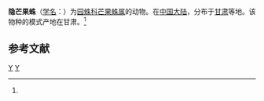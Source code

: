 {{Speciesbox 
| taxon = Mangora inconspicus
| binomial_authority = (Schenkel, 1937)<ref name='id13686'>{{cite web| url =http://www.bioinfo.cn/db05/BjdwSpecies.php?action=view&id=13686| title =隐芒果蛛| work =《中国动物物种编目数据库》| publisher =中国科学院微生物研究所| author =中国科学院动物研究所| accessdate =2009-04-28| deadurl =yes| archiveurl =https://web.archive.org/web/20160305014402/http://www.bioinfo.cn/db05/BjdwSpecies.php?action=view&id=13686| archivedate =2016-03-05}}</ref>
}}

'''隐芒果蛛'''（[[学名|学名]]：{{lang|la|''Mangora inconspicus''}}）为[[园蛛科|园蛛科]][[芒果蛛属|芒果蛛属]]的动物。在[[中国大陆|中国大陆]]，分布于[[甘肃|甘肃]]等地。该物种的模式产地在甘肃。<ref name='id13686'/>

== 参考文献 ==
{{reflist}}

{{Taxonbar}}
[[Category:1937年描述的动物|Y]]
[[Category:芒果蛛属|Y]]